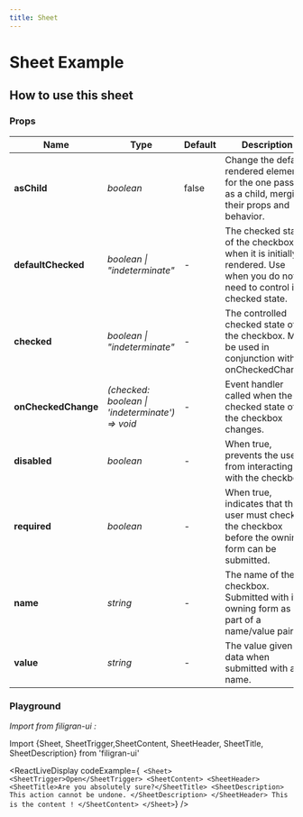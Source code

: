 ```yaml
---
title: Sheet
---
```


# Sheet Example

<ExampleSheet />

## How to use this sheet

### Props

| Name                | Type                                            | Default | Description                                                                                                             |
| ------------------- | ----------------------------------------------- | ------- | ----------------------------------------------------------------------------------------------------------------------- |
| **asChild**         | _boolean_                                       | false   | Change the default rendered element for the one passed as a child, merging their props and behavior.                    |
| **defaultChecked**  | _boolean \| "indeterminate"_                    | -       | The checked state of the checkbox when it is initially rendered. Use when you do not need to control its checked state. |
| **checked**         | _boolean \| "indeterminate"_                    | -       | The controlled checked state of the checkbox. Must be used in conjunction with onCheckedChange.                         |
| **onCheckedChange** | _(checked: boolean \| 'indeterminate') => void_ | -       | Event handler called when the checked state of the checkbox changes.                                                    |
| **disabled**        | _boolean_                                       | -       | When true, prevents the user from interacting with the checkbox.                                                        |
| **required**        | _boolean_                                       | -       | When true, indicates that the user must check the checkbox before the owning form can be submitted.                     |
| **name**            | _string_                                        | -       | The name of the checkbox. Submitted with its owning form as part of a name/value pair.                                  |
| **value**           | _string_                                        | -       | The value given as data when submitted with a name.                                                                     |

### Playground

_Import from filigran-ui :_

Import \{Sheet, SheetTrigger,SheetContent, SheetHeader, SheetTitle, SheetDescription\} from 'filigran-ui'

<ReactLiveDisplay
  codeExample={`
            <Sheet>
              <SheetTrigger>Open</SheetTrigger>
              <SheetContent>
                <SheetHeader>
                  <SheetTitle>Are you absolutely sure?</SheetTitle>
                  <SheetDescription>
                    This action cannot be undone.
                  </SheetDescription>
                </SheetHeader>
This is the content !
              </SheetContent>
            </Sheet>`}
/>
